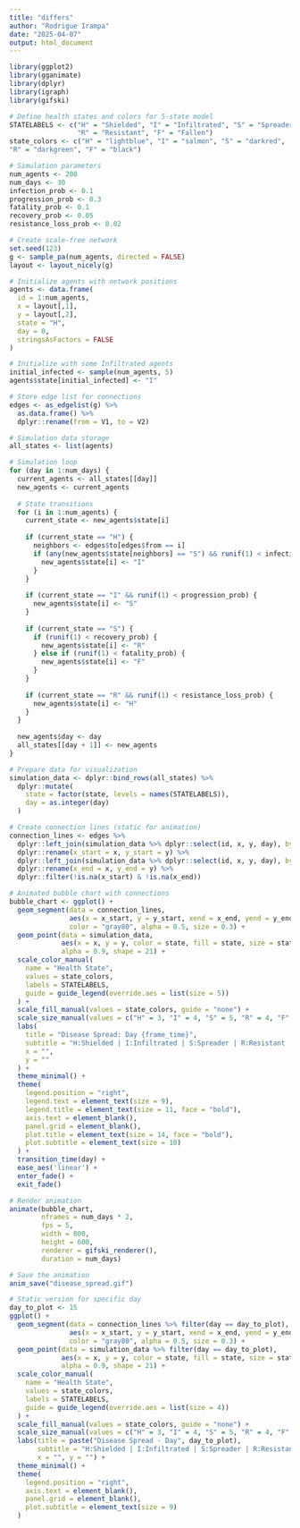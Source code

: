 ---
title: "differs"
author: "Rodrigue Irampa"
date: "2025-04-07"
output: html_document
---

```{r}
library(ggplot2)
library(gganimate)
library(dplyr)
library(igraph)
library(gifski)

# Define health states and colors for 5-state model
STATELABELS <- c("H" = "Shielded", "I" = "Infiltrated", "S" = "Spreader",
                 "R" = "Resistant", "F" = "Fallen")
state_colors <- c("H" = "lightblue", "I" = "salmon", "S" = "darkred", 
"R" = "darkgreen", "F" = "black")

# Simulation parameters
num_agents <- 200
num_days <- 30
infection_prob <- 0.1
progression_prob <- 0.3
fatality_prob <- 0.1
recovery_prob <- 0.05
resistance_loss_prob <- 0.02

# Create scale-free network
set.seed(123)
g <- sample_pa(num_agents, directed = FALSE)
layout <- layout_nicely(g)

# Initialize agents with network positions
agents <- data.frame(
  id = 1:num_agents,
  x = layout[,1],
  y = layout[,2],
  state = "H",
  day = 0,
  stringsAsFactors = FALSE
)

# Initialize with some Infiltrated agents
initial_infected <- sample(num_agents, 5)
agents$state[initial_infected] <- "I"

# Store edge list for connections
edges <- as_edgelist(g) %>% 
  as.data.frame() %>% 
  dplyr::rename(from = V1, to = V2)

# Simulation data storage
all_states <- list(agents)

# Simulation loop
for (day in 1:num_days) {
  current_agents <- all_states[[day]]
  new_agents <- current_agents
  
  # State transitions
  for (i in 1:num_agents) {
    current_state <- new_agents$state[i]
    
    if (current_state == "H") {
      neighbors <- edges$to[edges$from == i]
      if (any(new_agents$state[neighbors] == "S") && runif(1) < infection_prob) {
        new_agents$state[i] <- "I"
      }
    }
    
    if (current_state == "I" && runif(1) < progression_prob) {
      new_agents$state[i] <- "S"
    }
    
    if (current_state == "S") {
      if (runif(1) < recovery_prob) {
        new_agents$state[i] <- "R"
      } else if (runif(1) < fatality_prob) {
        new_agents$state[i] <- "F"
      }
    }
    
    if (current_state == "R" && runif(1) < resistance_loss_prob) {
      new_agents$state[i] <- "H"
    }
  }
  
  new_agents$day <- day
  all_states[[day + 1]] <- new_agents
}

# Prepare data for visualization
simulation_data <- dplyr::bind_rows(all_states) %>% 
  dplyr::mutate(
    state = factor(state, levels = names(STATELABELS)),
    day = as.integer(day)
  )

# Create connection lines (static for animation)
connection_lines <- edges %>%
  dplyr::left_join(simulation_data %>% dplyr::select(id, x, y, day), by = c("from" = "id")) %>%
  dplyr::rename(x_start = x, y_start = y) %>%
  dplyr::left_join(simulation_data %>% dplyr::select(id, x, y, day), by = c("to" = "id", "day" = "day")) %>%
  dplyr::rename(x_end = x, y_end = y) %>%
  dplyr::filter(!is.na(x_start) & !is.na(x_end))

# Animated bubble chart with connections
bubble_chart <- ggplot() +
  geom_segment(data = connection_lines,
               aes(x = x_start, y = y_start, xend = x_end, yend = y_end),
               color = "gray80", alpha = 0.5, size = 0.3) +
  geom_point(data = simulation_data,
             aes(x = x, y = y, color = state, fill = state, size = state),
             alpha = 0.9, shape = 21) +
  scale_color_manual(
    name = "Health State",
    values = state_colors,
    labels = STATELABELS,
    guide = guide_legend(override.aes = list(size = 5))
  ) +
  scale_fill_manual(values = state_colors, guide = "none") +
  scale_size_manual(values = c("H" = 3, "I" = 4, "S" = 5, "R" = 4, "F" = 3), guide = "none") +
  labs(
    title = "Disease Spread: Day {frame_time}",
    subtitle = "H:Shielded | I:Infiltrated | S:Spreader | R:Resistant | F:Fallen",
    x = "",
    y = ""
  ) +
  theme_minimal() +
  theme(
    legend.position = "right",
    legend.text = element_text(size = 9),
    legend.title = element_text(size = 11, face = "bold"),
    axis.text = element_blank(),
    panel.grid = element_blank(),
    plot.title = element_text(size = 14, face = "bold"),
    plot.subtitle = element_text(size = 10)
  ) +
  transition_time(day) +
  ease_aes('linear') +
  enter_fade() +
  exit_fade()

# Render animation
animate(bubble_chart, 
        nframes = num_days * 2,
        fps = 5,
        width = 800, 
        height = 600,
        renderer = gifski_renderer(),
        duration = num_days)

# Save the animation
anim_save("disease_spread.gif")

# Static version for specific day
day_to_plot <- 15
ggplot() +
  geom_segment(data = connection_lines %>% filter(day == day_to_plot),
               aes(x = x_start, y = y_start, xend = x_end, yend = y_end),
               color = "gray80", alpha = 0.5, size = 0.3) +
  geom_point(data = simulation_data %>% filter(day == day_to_plot),
             aes(x = x, y = y, color = state, fill = state, size = state),
             alpha = 0.9, shape = 21) +
  scale_color_manual(
    name = "Health State",
    values = state_colors,
    labels = STATELABELS,
    guide = guide_legend(override.aes = list(size = 4))
  ) +
  scale_fill_manual(values = state_colors, guide = "none") +
  scale_size_manual(values = c("H" = 3, "I" = 4, "S" = 5, "R" = 4, "F" = 3), guide = "none") +
  labs(title = paste("Disease Spread - Day", day_to_plot),
       subtitle = "H:Shielded | I:Infiltrated | S:Spreader | R:Resistant | F:Fallen",
       x = "", y = "") +
  theme_minimal() +
  theme(
    legend.position = "right",
    axis.text = element_blank(),
    panel.grid = element_blank(),
    plot.subtitle = element_text(size = 9)
  )
```





